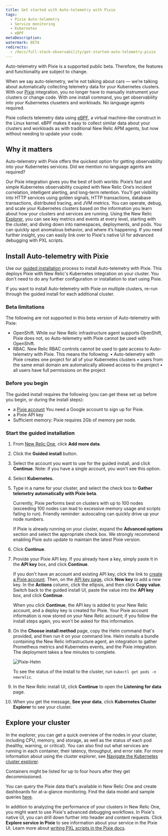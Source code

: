 ```yaml
---
title: Get started with Auto-telemetry with Pixie
tags:
  - Pixie Auto-telemetry
  - Service monitoring
  - Kubernetes
  - eBPF
metaDescription: 
watermark: BETA
redirects:
  - /docs/full-stack-observability/get-started-auto-telemetry-pixie
---
```


<Callout variant="important">
Auto-telemetry with Pixie is a supported public beta. Therefore, the features and functionality are subject to change.  
</Callout>
 
When we say auto-telemetry, we’re not talking about cars &mdash; we’re talking about automatically collecting telemetry data for your Kubernetes clusters. With our [Pixie](https://pixielabs.ai/) integration, you no longer have to manually instrument your clusters or change code. With one install command, you get observability into your Kubernetes cluseters and workloads. No language agents required. 

Pixie collects telemetry data using [eBPF](https://ebpf.io/), a virtual machine-like construct in the Linux kernel. eBPF makes it easy to collect similar data about your clusters and workloads as with traditional New Relic APM agents, but now without needing to update your code.

## Why it matters 

Auto-telemetry with Pixie offers the quickest option for getting observability into your Kubernetes services. Did we mention no language agents are required?  

Our Pixie integration gives you the best of both worlds: Pixie’s fast and simple Kubernetes observability coupled with New Relic One’s incident correlation, intelligent alerting, and long-term retention. You’ll get visibility into HTTP services using golden signals, HTTP transactions, database transactions, distributed tracing, and JVM metrics. You can operate, debug, and scale your Kubernetes clusters based on the information you learn about how your clusters and services are running. Using the New Relic [Explorer](/docs/new-relic-one/use-new-relic-one/core-concepts/new-relic-explorer-view-performance-across-apps-services-hosts/), you can see key metrics and events at every level, starting with the cluster, and diving down into namespaces, deployments, and pods. You can quickly spot anomalous behavior, and where it’s happening. If you need further insight, you can easily link over to Pixie's native UI for advanced debugging with PXL scripts. 


## Install Auto-telemetry with Pixie

Use our [guided installation](/docs/full-stack-observability/observe-everything/get-started/new-relic-guided-install-overview/) process to install Auto-telemetry with Pixie. This deploys Pixie with New Relic's Kubernetes integration on your cluster. You don't need to do any further configuration or installation to start using Pixie.

If you want to install Auto-telemetry with Pixie on multiple clusters, re-run through the guided install for each additional cluster.

### Beta limitations

The following are not supported in this beta version of Auto-telemetry with Pixie:
- OpenShift. While our New Relic infrastructure agent supports OpenShift, Pixie does not, so Auto-telemetry with Pixie cannot be used with OpenShift.
- RBAC. New Relic RBAC controls cannot be used to gate access to Auto-telemetry with Pixie. This means the following:
		• Auto-telemetry with Pixie creates one project for all of your Kubernetes clusters
		• users from the same email domain are automatically allowed access to the project
		• all users have full permissions on the project

### Before you begin

The guided install requires the following (you can get these set up before you begin, or during the install steps):

- a [Pixie account](https://work.withpixie.ai/admin/api-keys)
  You need a Google account to sign up for Pixie.
- a Pixie API key 
- Sufficient memory: Pixie requires 2Gb of memory per node.

### Start the guided installation

1. From [New Relic One](https://one.newrelic.com), click **Add more data**.
2. Click the **Guided install** button. 
3. Select the account you want to use for the guided install, and click **Continue**.
   Note: if you have a single account, you won't see this option.
4. Select **Kubernetes.**
5. Type in a name for your cluster, and select the check box to **Gather telemetry automatically with Pixie beta**.

    <Callout variant="important">
    Currently, Pixie performs best on clusters with up to 100 nodes (exceeding 100 nodes can lead to excessive memory usage and scripts failing to run). Friendly reminder: autoscaling can quickly drive up your node numbers.
    </Callout>

    If Pixie is already running on your cluster, expand the **Advanced options** section and select the appropriate check box. We strongly recommend enabling Pixie auto update to maintain the latest Pixie version.

7. Click **Continue**.

6. Provide your Pixie API key. If you already have a key, simply paste it in the **API key** box, and click **Continue**. 

    If you don't have an account and existing API key, click the link to [create a Pixie account](https://work.withpixie.ai/admin/api-keys). Then, on the [API key page](https://work.withpixie.ai/admin/api-keys), click **New key** to add a new key. In the **Actions** column, click the ellipsis, and then click **Copy value**. Switch back to the guided install UI, paste the value into the **API key** box, and click **Continue**.

    When you click **Continue**, the API key is added to your New Relic account, and a deploy key is created for Pixie. Your Pixie account information is now stored on your New Relic account; if you follow the install steps again, you won't be asked for this information. 

7. On the **Choose install method** page, copy the Helm command that's provided, and then run it on your command line. Helm installs a bundle containing the New Relic infrastructure agent, an integration to gather Prometheus metrics and Kubernetes events, and the Pixie integration. The deployment takes a few minutes to complete. 

    ![Pixie-Helm](./images/helm-pixie.png "Pixie Helm")

    To see the status of the install to the cluster, run `kubectl get pods -n newrelic`. 

8. In the New Relic install UI, click **Continue** to open the **Listening for data** page. 
9. When you get the message, **See your data**, click **Kubernetes Cluster Explorer** to see your cluster. 

## Explore your cluster

In the explorer, you can get a quick overview of the nodes in your cluster, including CPU, memory, and storage, as well as the status of each pod (healthy, warning, or critical). You can also find out what services are running in each container, their latency, throughput, and error rate. For more information about using the cluster explorer, see [Navigate the Kubernetes cluster explorer](https://docs.newrelic.com/docs/integrations/kubernetes-integration/understand-use-data/kubernetes-cluster-explorer/).

<Callout variant="tip">
Containers might be listed for up to four hours after they get decommissioned. 
</Callout>

You can query the Pixie data that's available in New Relic One and create dashboards for at-a-glance monitoring. Find the data model and sample queries [here](/docs/integrations/kubernetes-integration/understand-use-data/auto-telemetry-pixie-data-model).

In addition to analyzing the performance of your clusters in New Relic One, you might want to use Pixie's advanced debugging workflows. In Pixie's native UI, you can drill down further into header and content requests. Click **Explore service in Pixie** to see information about your service in the Pixie UI. Learn more about [writing PXL scripts in the Pixie docs](https://docs.pixielabs.ai/tutorials/pxl-scripts/).